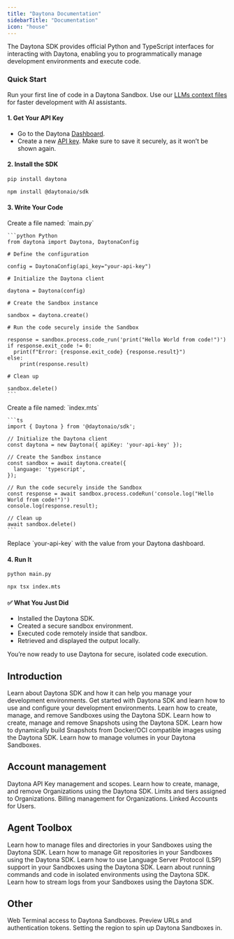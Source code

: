 ```yaml
---
title: "Daytona Documentation"
sidebarTitle: "Documentation"
icon: "house"
---
```


The Daytona SDK provides official Python and TypeScript interfaces for interacting with Daytona, enabling you to programmatically manage development environments and execute code.

### Quick Start

Run your first line of code in a Daytona Sandbox. Use our [LLMs context files](/docs/getting-started#additional-examples) for faster development with AI assistants.

#### 1. Get Your API Key

* Go to the Daytona [Dashboard](https://app.daytona.io/dashboard).
* Create a new [API key](https://app.daytona.io/dashboard/keys). Make sure to save it securely, as it won’t be shown again.

#### 2. Install the SDK

<CodeGroup>

```sh Python
pip install daytona
```

```sh TypeScript
npm install @daytonaio/sdk
```
  
</CodeGroup>

#### 3. Write Your Code

<Tabs>
  <Tab title="Python">
    Create a file named: `main.py`

    ```python Python
    from daytona import Daytona, DaytonaConfig

    # Define the configuration

    config = DaytonaConfig(api_key="your-api-key")

    # Initialize the Daytona client

    daytona = Daytona(config)

    # Create the Sandbox instance

    sandbox = daytona.create()

    # Run the code securely inside the Sandbox

    response = sandbox.process.code_run('print("Hello World from code!")')
    if response.exit_code != 0:
      print(f"Error: {response.exit_code} {response.result}")
    else:
        print(response.result)

    # Clean up

    sandbox.delete()
    ```
  </Tab>
  <Tab title="TypeScript">
    Create a file named: `index.mts`

    ```ts
    import { Daytona } from '@daytonaio/sdk';

    // Initialize the Daytona client
    const daytona = new Daytona({ apiKey: 'your-api-key' });

    // Create the Sandbox instance
    const sandbox = await daytona.create({
      language: 'typescript',
    });

    // Run the code securely inside the Sandbox
    const response = await sandbox.process.codeRun('console.log("Hello World from code!")')
    console.log(response.result);

    // Clean up
    await sandbox.delete()
    ```
  </Tab>
</Tabs>

<Note>
  Replace `your-api-key` with the value from your Daytona dashboard.
</Note>

#### 4. Run It

<CodeGroup>

```sh Python
python main.py
```

```sh TypeScript
npx tsx index.mts
```
  
</CodeGroup>

#### ✅ What You Just Did

* Installed the Daytona SDK.
* Created a secure sandbox environment.
* Executed code remotely inside that sandbox.
* Retrieved and displayed the output locally.

You’re now ready to use Daytona for secure, isolated code execution.

## Introduction

<CardGroup>
  <Card title="Getting Started" href="/docs/getting-started">
    Learn about Daytona SDK and how it can help you manage your development environments.
  </Card>
  <Card title="Configuration" href="/docs/configuration">
    Get started with Daytona SDK and learn how to use and configure your development environments.
  </Card>
  <Card title="Sandboxes" href="/docs/sandbox-management">
    Learn how to create, manage, and remove Sandboxes using the Daytona SDK.
  </Card>
  <Card title="Snapshots" href="/docs/snapshots">
    Learn how to create, manage and remove Snapshots using the Daytona SDK.
  </Card>
  <Card title="Declarative Builder" href="/docs/declarative-builder">
    Learn how to dynamically build Snapshots from Docker/OCI compatible images using the Daytona SDK.
  </Card>
  <Card title="Volumes" href="/docs/volumes">
    Learn how to manage volumes in your Daytona Sandboxes.
  </Card>
</CardGroup>

## Account management

<CardGroup>
  <Card title="API Keys" href="/docs/api-keys">
    Daytona API Key management and scopes.
  </Card>
  <Card title="Organizations" href="/docs/organizations">
    Learn how to create, manage, and remove Organizations using the Daytona SDK.
  </Card>
  <Card title="Limits" href="/docs/limits">
    Limits and tiers assigned to Organizations.
  </Card>
  <Card title="Billing" href="/docs/billing">
    Billing management for Organizations.
  </Card>
  <Card title="Linked Accounts" href="/docs/linked-accounts">
    Linked Accounts for Users.
  </Card>
</CardGroup>

## Agent Toolbox

<CardGroup>
  <Card title="File System" href="/docs/file-system-operations">
    Learn how to manage files and directories in your Sandboxes using the Daytona SDK.
  </Card>
  <Card title="Git Operations" href="/docs/git-operations">
    Learn how to manage Git repositories in your Sandboxes using the Daytona SDK.
  </Card>
  <Card title="Language Server Protocol" href="/docs/language-server-protocol">
    Learn how to use Language Server Protocol (LSP) support in your Sandboxes using the Daytona SDK.
  </Card>
  <Card title="Process & Code Execution" href="/docs/process-code-execution">
    Learn about running commands and code in isolated environments using the Daytona SDK.
  </Card>
  <Card title="Log Streaming" href="/docs/log-streaming">
    Learn how to stream logs from your Sandboxes using the Daytona SDK.
  </Card>
</CardGroup>

## Other

<CardGroup>
  <Card title="Web Terminal" href="/docs/web-terminal">
    Web Terminal access to Daytona Sandboxes.
  </Card>
  <Card title="Preview & Authentication" href="/docs/preview-and-authentication">
    Preview URLs and authentication tokens.
  </Card>
  <Card title="Regions" href="/docs/regions">
    Setting the region to spin up Daytona Sandboxes in.
  </Card>
  <Card title="MCP Server" href="/docs/mcp" />
</CardGroup>